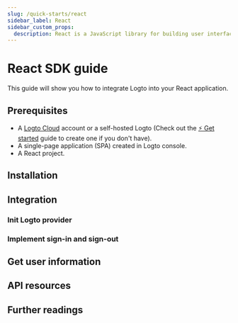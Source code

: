 ```yaml
---
slug: /quick-starts/react
sidebar_label: React
sidebar_custom_props:
  description: React is a JavaScript library for building user interfaces.
---
```




# React SDK guide

This guide will show you how to integrate Logto into your React application.

<GuideTip />

## Prerequisites

- A [Logto Cloud](https://cloud.logto.io) account or a self-hosted Logto (Check out the [⚡ Get started](../../../docs/tutorials/get-started/) guide to create one if you don't have).
- A single-page application (SPA) created in Logto console.
- A React project.

## Installation

<Installation />

## Integration

### Init Logto provider

<InitClient />

### Implement sign-in and sign-out

<ImplementSignInAndSignOut />

<Checkpoint />

## Get user information

<GetUserInformation />

## API resources

<ApiResources />

## Further readings

<FurtherReadings />
